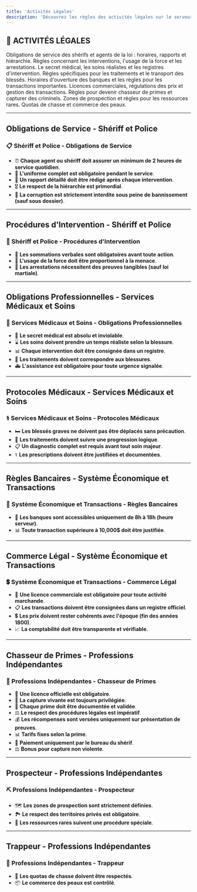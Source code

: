 ```yaml
---
title: 'Activités Légales'
description: 'Découvrez les règles des activités légales sur le serveur Red Frontier'
---
```


## 💼 ACTIVITÉS LÉGALES

<CardGroup cols={2}>
  <Card title="Shériff et Police - Obligations de Service" icon="shield" href="#obligations-service">
    Obligations de service des shérifs et agents de la loi : horaires, rapports et hiérarchie.
  </Card>
  <Card title="Shériff et Police - Procédures d'Intervention" icon="gavel" href="#procedures-intervention">
    Règles concernant les interventions, l'usage de la force et les arrestations.
  </Card>
  
  <Card title="Services Médicaux et Soins - Obligations Professionnelles" icon="hospital" href="#obligations-professionnelles">
    Le secret médical, les soins réalistes et les registres d'intervention.
  </Card>
  <Card title="Services Médicaux et Soins - Protocoles Médicaux" icon="heartbeat" href="#protocoles-medicaux">
    Règles spécifiques pour les traitements et le transport des blessés.
  </Card>
  
  <Card title="Système Économique et Transactions - Règles Bancaires" icon="bank" href="#regles-bancaires">
    Horaires d'ouverture des banques et les règles pour les transactions importantes.
  </Card>
  <Card title="Système Économique et Transactions - Commerce Légal" icon="shopping-cart" href="#commerce-legal">
    Licences commerciales, régulations des prix et gestion des transactions.
  </Card>
  
  <Card title="Professions Indépendantes - Chasseur de Primes" icon="target" href="#chasseur-de-primes">
    Règles pour devenir chasseur de primes et capturer des criminels.
  </Card>
  <Card title="Professions Indépendantes - Prospecteur" icon="pickaxe" href="#prospecteur">
    Zones de prospection et règles pour les ressources rares.
  </Card>
  <Card title="Professions Indépendantes - Trappeur" icon="paw" href="#trappeur">
    Quotas de chasse et commerce des peaux.
  </Card>
</CardGroup>

---

## **Obligations de Service - Shériff et Police**

### 📋 Shériff et Police - Obligations de Service

- ⏰ **Chaque agent ou shériff doit assurer un minimum de 2 heures de service quotidien**.
- 👔 **L'uniforme complet est obligatoire pendant le service**.
- 📝 **Un rapport détaillé doit être rédigé après chaque intervention**.
- 🎖️ **Le respect de la hiérarchie est primordial**.
- 🤝 **La corruption est strictement interdite sous peine de bannissement (sauf sous dossier)**.

---

## **Procédures d'Intervention - Shériff et Police**

### 🚨 Shériff et Police - Procédures d'Intervention

- 🚨 **Les sommations verbales sont obligatoires avant toute action**.
- 🔫 **L'usage de la force doit être proportionnel à la menace**.
- 👥 **Les arrestations nécessitent des preuves tangibles (sauf loi martiale)**.

---

## **Obligations Professionnelles - Services Médicaux et Soins**

### 🏥 Services Médicaux et Soins - Obligations Professionnelles

- 🤫 **Le secret médical est absolu et inviolable**.
- ⌛ **Les soins doivent prendre un temps réaliste selon la blessure**.
- 📊 **Chaque intervention doit être consignée dans un registre**.
- 💉 **Les traitements doivent correspondre aux blessures**.
- 🚑 **L'assistance est obligatoire pour toute urgence signalée**.

---

## **Protocoles Médicaux - Services Médicaux et Soins**

### ⚕️ Services Médicaux et Soins - Protocoles Médicaux

- 🛏️ **Les blessés graves ne doivent pas être déplacés sans précaution**.
- 🧪 **Les traitements doivent suivre une progression logique**.
- 📋 **Un diagnostic complet est requis avant tout soin majeur**.
- ⚕️ **Les prescriptions doivent être justifiées et documentées**.

---

## **Règles Bancaires - Système Économique et Transactions**

### 🏦 Système Économique et Transactions - Règles Bancaires

- 🏦 **Les banques sont accessibles uniquement de 8h à 18h (heure serveur)**.
- 📊 **Toute transaction supérieure à 10,000$ doit être justifiée**.

---

## **Commerce Légal - Système Économique et Transactions**

### 💲 Système Économique et Transactions - Commerce Légal

- 📜 **Une licence commerciale est obligatoire pour toute activité marchande**.
- 📋 **Les transactions doivent être consignées dans un registre officiel**.
- 💲 **Les prix doivent rester cohérents avec l'époque (fin des années 1800)**.
- 📈 **La comptabilité doit être transparente et vérifiable**.

---

## **Chasseur de Primes - Professions Indépendantes**

### 🎯 Professions Indépendantes - Chasseur de Primes

- 📜 **Une licence officielle est obligatoire**.
- 🤠 **La capture vivante est toujours privilégiée**.
- 📝 **Chaque prime doit être documentée et validée**.
- ⚖️ **Le respect des procédures légales est impératif**.
- 💰 **Les récompenses sont versées uniquement sur présentation de preuves**.
- 📊 **Tarifs fixes selon la prime**.
- 🏦 **Paiement uniquement par le bureau du shérif**.
- ⚖️ **Bonus pour capture non violente**.

---

## **Prospecteur - Professions Indépendantes**

### ⛏️ Professions Indépendantes - Prospecteur

- 🗺️ **Les zones de prospection sont strictement définies**.
- 🏞️ **Le respect des territoires privés est obligatoire**.
- 💎 **Les ressources rares suivent une procédure spéciale**.

---

## **Trappeur - Professions Indépendantes**

### 🦌 Professions Indépendantes - Trappeur

- 🦌 **Les quotas de chasse doivent être respectés**.
- 📦 **Le commerce des peaux est contrôlé**.
